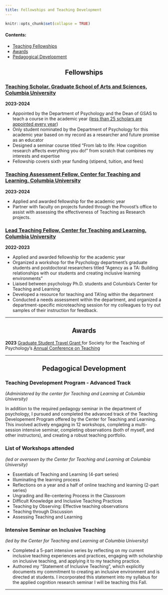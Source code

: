 ```yaml
---
title: Fellowships and Teaching Development
---
```


```r
knitr::opts_chunk$set(collapse = TRUE)
```

#### Contents: 

- [Teaching Fellowships](#teach-fellowships)
- [Awards](#teach-awards)
- [Pedagogical Development](#teach-dev)

<center><h2 id = "teach-fellowships"> Fellowships </h2></center>


<h3><a href="https://www.gsas.columbia.edu/content/gsas-teaching-scholars-program" target = "_blank">Teaching Scholar, Graduate School of Arts and Sciences, Columbia University</a></h3>
**2023-2024**

- Appointed by the Department of Psychology and the Dean of GSAS to teach a course in the academic year (<a href= "https://www.gsas.columbia.edu/content/teaching-scholars" target = "_blank">less than 25 scholars are appointed every year</a>)
- Only student nominated by the Department of Psychology for this academic year based on my record as a researcher and future promise as an educator
- Designed a seminar course titled “From lab to life: How cognition research affects everything you do!” from scratch that combines my interests and expertise 
- Fellowship covers sixth year funding (stipend, tuition, and fees)

<h3><a href= "https://ctl.columbia.edu/graduate-instructors/opportunities-for-graduate-students/teaching-assessment-fellows/" target = "_blank">Teaching Assessment Fellow, Center for Teaching and Learning, Columbia University</a></h3>
**2023-2024**

- Applied and awarded fellowship for the academic year
- Partner with faculty on projects funded through the Provost’s office to assist with assessing the effectiveness of Teaching as Research projects.


<h3><a href= "https://ctl.columbia.edu/graduate-instructors/opportunities-for-graduate-students/lead-teaching-fellows/" target = "_blank">Lead Teaching Fellow, Center for Teaching and Learning, Columbia University</a></h3>
**2022-2023**

- Applied and awarded fellowship for the academic year
- Organized a workshop for the Psychology department's graduate students and postdoctoral researchers titled “Agency as a TA: Building relationships with our students and creating inclusive learning environments” 
- Liaised between psychology Ph.D. students and Columbia's Center for Teaching and Learning 
- Developed a resource for teaching and TA'ing within the department
- Conducted a needs assessment within the department, and organized a department-specific microteaching session for my colleagues to try out samples of their instruction for feedback.

---

<center><h2 id = "teach-awards"> Awards </h2></center>

**2023** <a href="https://teachpsych.org/gradtravel" target = "_blank"> Graduate Student Travel Grant </a> for Society for the Teaching of Psychology's <a href="https://teachpsych.org/conferences/act.php/" target = "_blank">Annual Conference on Teaching</a> 



---

<center><h2 id = "teach-dev"> Pedagogical Development </h2></center>


### Teaching Development Program - Advanced Track
*(Administered by the center for Teaching and Learning at Columbia University)*

In addition to the required pedagogy seminar in the department of psychology, I pursued and completed the advanced track of the Teaching Developement Program offered by the Center for Teaching and Learning. This involved actively engaging in 12 workshops, completing a multi-session intensive seminar, completing observations (both of myself, and other instructors), and creating a robust teaching portfolio.

### List of  Workshops attended 
*(led or overseen by the Center for Teaching and Learning at Columbia University)*

- Essentials of Teaching and Learning (4-part series)
- Illuminating the learning process
- Reflections on a year and a half of online teaching and learning (2-part series)
- Ungrading and Re-centering Process in the Classroom
- Difficult Knowledge and Inclusive Teaching Practices
- Teaching by Observing: Effective teaching observations
- Teaching through Discussion
- Assessing Teaching and Learning

### Intensive Seminar on Inclusive Teaching
*(led by the Center for Teaching and Learning at Columbia University)*

- Completed a 5-part intensive series by reflecting on my current inclusive teaching experiences and practices,  engaging with scholarship on inclusive teaching, and applying it to my teaching practice. 
- Authored my “Statement of Inclusive Teaching”, which explicitly documents my  commitment to creating an inclusive environment and is directed at students. I incorporated this statement into my syllabus for the applied cognition research seminar I will be teaching this Fall. 


---

